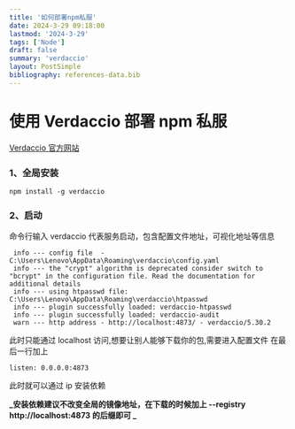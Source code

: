 ```yaml
---
title: '如何部署npm私服'
date: 2024-3-29 09:18:00
lastmod: '2024-3-29'
tags: ['Node']
draft: false
summary: 'verdaccio'
layout: PostSimple
bibliography: references-data.bib
---
```


# 使用 Verdaccio 部署 npm 私服

[Verdaccio 官方网站](https://verdaccio.org/)

### 1、全局安装

```
npm install -g verdaccio
```

### 2、启动

命令行输入 verdaccio 代表服务启动，包含配置文件地址，可视化地址等信息

```
 info --- config file  - C:\Users\Lenovo\AppData\Roaming\verdaccio\config.yaml
 info --- the "crypt" algorithm is deprecated consider switch to "bcrypt" in the configuration file. Read the documentation for additional details
 info --- using htpasswd file: C:\Users\Lenovo\AppData\Roaming\verdaccio\htpasswd
 info --- plugin successfully loaded: verdaccio-htpasswd
 info --- plugin successfully loaded: verdaccio-audit
 warn --- http address - http://localhost:4873/ - verdaccio/5.30.2
```

此时只能通过 localhost 访问,想要让别人能够下载你的包,需要进入配置文件 在最后一行加上

```
listen: 0.0.0.0:4873
```

此时就可以通过 ip 安装依赖

**_安装依赖建议不改变全局的镜像地址，在下载的时候加上 --registry http://localhost:4873 的后缀即可 _**
